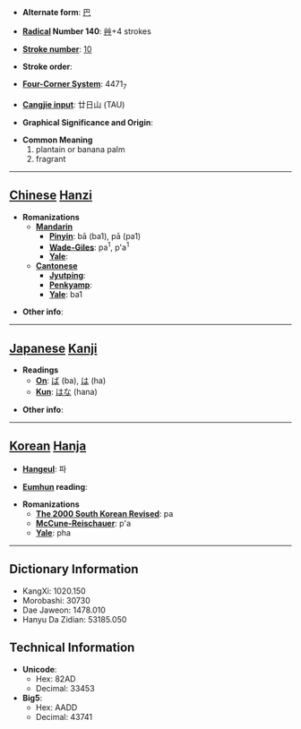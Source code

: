* '''Alternate form''': [[巴]]

* '''[[Wiktionary:Chinese radical index| Radical]] Number 140''': [[Wiktionary:Chinese radical index 艸|艸]]+4 strokes

* '''[[Wiktionary:Chinese total strokes index|Stroke number]]''': [[Wiktionary:Chinese total strokes index 10|10]]

* '''Stroke order''': 

* '''[[Wiktionary:Chinese four corner index|Four-Corner System]]''': 4471<sub>7</sub>

* '''[[Wiktionary:Chinese Cangjie index|Cangjie input]]''': 廿日山 (TAU)

* '''Graphical Significance and Origin''': 

* '''Common Meaning'''
*#plantain or banana palm
*# fragrant


----

== [[Chinese]] [[Hanzi]] ==

* '''Romanizations'''
** '''[[Mandarin]]'''
*** '''[[Pinyin]]''': bā (ba1), pā (pa1)
*** '''[[Wade-Giles]]''': pa<sup>1</sup>, p'a<sup>1</sup>
*** '''[[Yale]]''': 
** '''[[Cantonese]]'''
*** '''[[Jyutping]]''':
*** '''[[Penkyamp]]''': 
*** '''[[Yale]]''': ba1

* '''Other info''': 

----

== [[Japanese]] [[Kanji]] ==

* '''Readings'''
** '''[[On]]''': [[ば]] (ba), [[は]] (ha)
** '''[[Kun]]''': [[はな]] (hana)

* '''Other info''':  

----

== [[Korean]] [[Hanja]] ==

* '''[[Hangeul]]''': 파

* '''[[Eumhun]] reading''': 

* '''Romanizations'''
** '''[[The 2000 South Korean Revised Romanization|The 2000 South Korean Revised]]''': pa
** '''[[McCune-Reischauer]]''': p'a
** '''[[Yale]]''': pha

----

== Dictionary Information ==

* KangXi: 1020.150
* Morobashi: 30730
* Dae Jaweon: 1478.010
* Hanyu Da Zidian: 53185.050

== Technical Information ==

* '''Unicode''':
** Hex: 82AD
** Decimal: 33453
* '''Big5''':
** Hex: AADD
** Decimal: 43741